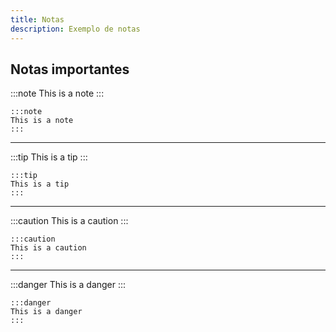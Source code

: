 ```yaml
---
title: Notas
description: Exemplo de notas
---
```


## Notas importantes

:::note
This is a note
:::

```
:::note
This is a note
:::

```

---

:::tip
This is a tip
:::

```
:::tip
This is a tip
:::
```

---

:::caution
This is a caution
:::

```
:::caution
This is a caution
:::

```

---


:::danger
This is a danger
:::

```
:::danger
This is a danger
:::
```

